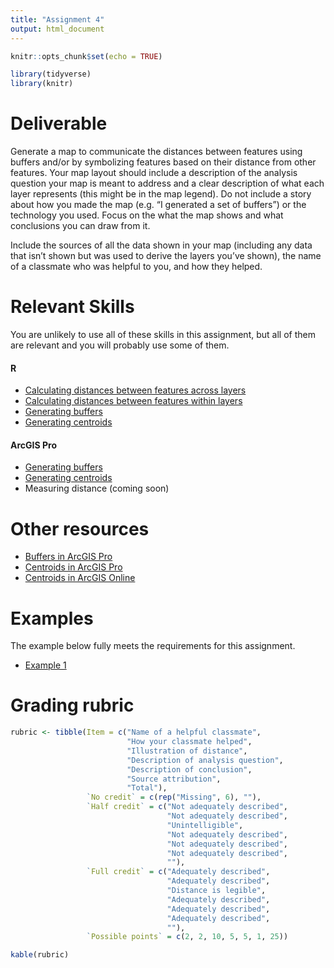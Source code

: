 ```yaml
---
title: "Assignment 4"
output: html_document
---
```


```r
knitr::opts_chunk$set(echo = TRUE)

library(tidyverse)
library(knitr)
```

# Deliverable

Generate a map to communicate the distances between features
using buffers and/or by symbolizing features based on 
their distance from other features. Your map layout should 
include a description of the analysis question your
map is meant to address and a clear description of what each 
layer represents (this might be in the map legend). Do not 
include a story about how you made the map (e.g. "I generated 
a set of buffers") or the technology you used. Focus on the 
what the map shows and what conclusions you can draw from it.

Include the sources of all the data shown
in your map (including any data that isn't shown but was 
used to derive the layers you've shown), the name of a
classmate who was helpful to you, and how they helped.

# Relevant Skills

You are unlikely to use all of these skills in this 
assignment, but all of them are relevant and you will 
probably use some of them.

#### R

* [Calculating distances between features across layers](https://c-voulgaris.github.io/VIS-2128-F22/a4-files/skill-distance-two-layers.html){target="_blank"}
* [Calculating distances between features within layers](https://c-voulgaris.github.io/VIS-2128-F22/a4-files/skill-distance-one-layer.html){target="_blank"}
* [Generating buffers](https://c-voulgaris.github.io/VIS-2128-F22/a4-files/skill-buffer.html){target="_blank"}
* [Generating centroids](https://c-voulgaris.github.io/VIS-2128-F22/a4-files/skill-centroids.html){target="_blank"}


#### ArcGIS Pro

* [Generating buffers](https://harvard.zoom.us/rec/share/TOxOlJud82yY5PiUdBkOF85xxFJ4crNmWdX7XYsZW627o9yZLHAaOSOdZYXluTTZ.CAPFos-fbWXcBS9R?){target="_blank"}
* [Generating centroids](https://harvard.zoom.us/rec/share/TOxOlJud82yY5PiUdBkOF85xxFJ4crNmWdX7XYsZW627o9yZLHAaOSOdZYXluTTZ.CAPFos-fbWXcBS9R?startTime=1663593420000){target="_blank"}
* Measuring distance (coming soon)
 
# Other resources

* [Buffers in ArcGIS Pro](https://pro.arcgis.com/en/pro-app/latest/tool-reference/analysis/buffer.htm){target="_blank"}
* [Centroids in ArcGIS Pro](https://pro.arcgis.com/en/pro-app/2.9/tool-reference/data-management/feature-to-point.htm){target="_blank"}
* [Centroids in ArcGIS Online](https://doc.arcgis.com/en/arcgis-online/analyze/find-centroids.htm){target="_blank"}

# Examples

The example below fully meets the requirements for this assignment.

* [Example 1](https://c-voulgaris.github.io/VIS-2128-F22/a4-files/Examples/slo-example.pdf){target="_blank"}

# Grading rubric

```r
rubric <- tibble(Item = c("Name of a helpful classmate",
                          "How your classmate helped",
                          "Illustration of distance",
                          "Description of analysis question",
                          "Description of conclusion",
                          "Source attribution",
                          "Total"),
                 `No credit` = c(rep("Missing", 6), ""),
                 `Half credit` = c("Not adequately described",
                                   "Not adequately described",
                                   "Unintelligible",
                                   "Not adequately described",
                                   "Not adequately described",
                                   "Not adequately described",
                                   ""),
                 `Full credit` = c("Adequately described",
                                   "Adequately described",
                                   "Distance is legible",
                                   "Adequately described",
                                   "Adequately described",
                                   "Adequately described", 
                                   ""),
                 `Possible points` = c(2, 2, 10, 5, 5, 1, 25))

kable(rubric)
```
